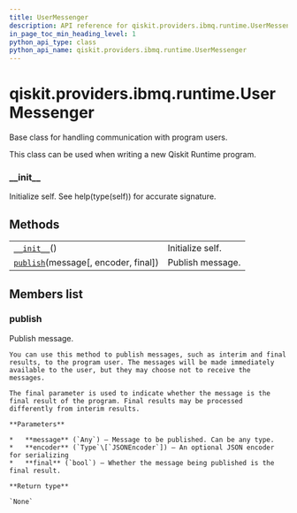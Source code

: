 ```yaml
---
title: UserMessenger
description: API reference for qiskit.providers.ibmq.runtime.UserMessenger
in_page_toc_min_heading_level: 1
python_api_type: class
python_api_name: qiskit.providers.ibmq.runtime.UserMessenger
---
```


# qiskit.providers.ibmq.runtime.UserMessenger

<Class id="qiskit.providers.ibmq.runtime.UserMessenger" isDedicatedPage={true} github="https://github.com/qiskit/qiskit-ibmq-provider/tree/stable/0.14/qiskit/providers/ibmq/runtime/program/user_messenger.py" signature="UserMessenger" modifiers="class">
  Base class for handling communication with program users.

  This class can be used when writing a new Qiskit Runtime program.

  ### \_\_init\_\_

  <Function id="qiskit.providers.ibmq.runtime.UserMessenger.__init__" signature="__init__()">
    Initialize self. See help(type(self)) for accurate signature.
  </Function>

  ## Methods

  |                                                                                                                                                     |                  |
  | --------------------------------------------------------------------------------------------------------------------------------------------------- | ---------------- |
  | [`__init__`](#qiskit.providers.ibmq.runtime.UserMessenger.__init__ "qiskit.providers.ibmq.runtime.UserMessenger.__init__")()                        | Initialize self. |
  | [`publish`](#qiskit.providers.ibmq.runtime.UserMessenger.publish "qiskit.providers.ibmq.runtime.UserMessenger.publish")(message\[, encoder, final]) | Publish message. |

  ## Members list

  ### publish

  <Function id="qiskit.providers.ibmq.runtime.UserMessenger.publish" signature="publish(message, encoder=<class 'qiskit.providers.ibmq.runtime.utils.RuntimeEncoder'>, final=False)">
    Publish message.

    You can use this method to publish messages, such as interim and final results, to the program user. The messages will be made immediately available to the user, but they may choose not to receive the messages.

    The final parameter is used to indicate whether the message is the final result of the program. Final results may be processed differently from interim results.

    **Parameters**

    *   **message** (`Any`) – Message to be published. Can be any type.
    *   **encoder** (`Type`\[`JSONEncoder`]) – An optional JSON encoder for serializing
    *   **final** (`bool`) – Whether the message being published is the final result.

    **Return type**

    `None`
  </Function>
</Class>

